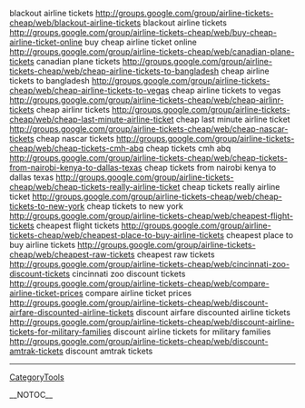 blackout airline tickets http://groups.google.com/group/airline-tickets-cheap/web/blackout-airline-tickets blackout airline tickets
http://groups.google.com/group/airline-tickets-cheap/web/buy-cheap-airline-ticket-online buy cheap airline ticket online
http://groups.google.com/group/airline-tickets-cheap/web/canadian-plane-tickets canadian plane tickets
http://groups.google.com/group/airline-tickets-cheap/web/cheap-airline-tickets-to-bangladesh cheap airline tickets to bangladesh
http://groups.google.com/group/airline-tickets-cheap/web/cheap-airline-tickets-to-vegas cheap airline tickets to vegas
http://groups.google.com/group/airline-tickets-cheap/web/cheap-airlinr-tickets cheap airlinr tickets
http://groups.google.com/group/airline-tickets-cheap/web/cheap-last-minute-airline-ticket cheap last minute airline ticket
http://groups.google.com/group/airline-tickets-cheap/web/cheap-nascar-tickets cheap nascar tickets
http://groups.google.com/group/airline-tickets-cheap/web/cheap-tickets-cmh-abq cheap tickets cmh abq
http://groups.google.com/group/airline-tickets-cheap/web/cheap-tickets-from-nairobi-kenya-to-dallas-texas cheap tickets from nairobi kenya to dallas texas
http://groups.google.com/group/airline-tickets-cheap/web/cheap-tickets-really-airline-ticket cheap tickets really airline ticket
http://groups.google.com/group/airline-tickets-cheap/web/cheap-tickets-to-new-york cheap tickets to new york
http://groups.google.com/group/airline-tickets-cheap/web/cheapest-flight-tickets cheapest flight tickets
http://groups.google.com/group/airline-tickets-cheap/web/cheapest-place-to-buy-airline-tickets cheapest place to buy airline tickets
http://groups.google.com/group/airline-tickets-cheap/web/cheapest-raw-tickets cheapest raw tickets
http://groups.google.com/group/airline-tickets-cheap/web/cincinnati-zoo-discount-tickets cincinnati zoo discount tickets
http://groups.google.com/group/airline-tickets-cheap/web/compare-airline-ticket-prices compare airline ticket prices
http://groups.google.com/group/airline-tickets-cheap/web/discount-airfare-discounted-airline-tickets discount airfare discounted airline tickets
http://groups.google.com/group/airline-tickets-cheap/web/discount-airline-tickets-for-military-families discount airline tickets for military families
http://groups.google.com/group/airline-tickets-cheap/web/discount-amtrak-tickets discount amtrak tickets
----
[[CategoryTools]]

__NOTOC__